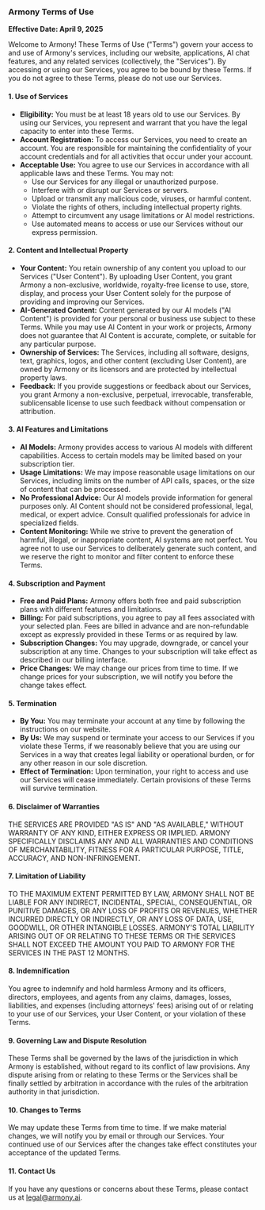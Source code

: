 ### Armony Terms of Use

**Effective Date: April 9, 2025**

Welcome to Armony! These Terms of Use ("Terms") govern your access to and use of Armony's services, including our website, applications, AI chat features, and any related services (collectively, the "Services"). By accessing or using our Services, you agree to be bound by these Terms. If you do not agree to these Terms, please do not use our Services.

#### 1. **Use of Services**

- **Eligibility:** You must be at least 18 years old to use our Services. By using our Services, you represent and warrant that you have the legal capacity to enter into these Terms.
- **Account Registration:** To access our Services, you need to create an account. You are responsible for maintaining the confidentiality of your account credentials and for all activities that occur under your account.
- **Acceptable Use:** You agree to use our Services in accordance with all applicable laws and these Terms. You may not:
  - Use our Services for any illegal or unauthorized purpose.
  - Interfere with or disrupt our Services or servers.
  - Upload or transmit any malicious code, viruses, or harmful content.
  - Violate the rights of others, including intellectual property rights.
  - Attempt to circumvent any usage limitations or AI model restrictions.
  - Use automated means to access or use our Services without our express permission.

#### 2. **Content and Intellectual Property**

- **Your Content:** You retain ownership of any content you upload to our Services ("User Content"). By uploading User Content, you grant Armony a non-exclusive, worldwide, royalty-free license to use, store, display, and process your User Content solely for the purpose of providing and improving our Services.
- **AI-Generated Content:** Content generated by our AI models ("AI Content") is provided for your personal or business use subject to these Terms. While you may use AI Content in your work or projects, Armony does not guarantee that AI Content is accurate, complete, or suitable for any particular purpose.
- **Ownership of Services:** The Services, including all software, designs, text, graphics, logos, and other content (excluding User Content), are owned by Armony or its licensors and are protected by intellectual property laws.
- **Feedback:** If you provide suggestions or feedback about our Services, you grant Armony a non-exclusive, perpetual, irrevocable, transferable, sublicensable license to use such feedback without compensation or attribution.

#### 3. **AI Features and Limitations**

- **AI Models:** Armony provides access to various AI models with different capabilities. Access to certain models may be limited based on your subscription tier.
- **Usage Limitations:** We may impose reasonable usage limitations on our Services, including limits on the number of API calls, spaces, or the size of content that can be processed.
- **No Professional Advice:** Our AI models provide information for general purposes only. AI Content should not be considered professional, legal, medical, or expert advice. Consult qualified professionals for advice in specialized fields.
- **Content Monitoring:** While we strive to prevent the generation of harmful, illegal, or inappropriate content, AI systems are not perfect. You agree not to use our Services to deliberately generate such content, and we reserve the right to monitor and filter content to enforce these Terms.

#### 4. **Subscription and Payment**

- **Free and Paid Plans:** Armony offers both free and paid subscription plans with different features and limitations.
- **Billing:** For paid subscriptions, you agree to pay all fees associated with your selected plan. Fees are billed in advance and are non-refundable except as expressly provided in these Terms or as required by law.
- **Subscription Changes:** You may upgrade, downgrade, or cancel your subscription at any time. Changes to your subscription will take effect as described in our billing interface.
- **Price Changes:** We may change our prices from time to time. If we change prices for your subscription, we will notify you before the change takes effect.

#### 5. **Termination**

- **By You:** You may terminate your account at any time by following the instructions on our website.
- **By Us:** We may suspend or terminate your access to our Services if you violate these Terms, if we reasonably believe that you are using our Services in a way that creates legal liability or operational burden, or for any other reason in our sole discretion.
- **Effect of Termination:** Upon termination, your right to access and use our Services will cease immediately. Certain provisions of these Terms will survive termination.

#### 6. **Disclaimer of Warranties**

THE SERVICES ARE PROVIDED "AS IS" AND "AS AVAILABLE," WITHOUT WARRANTY OF ANY KIND, EITHER EXPRESS OR IMPLIED. ARMONY SPECIFICALLY DISCLAIMS ANY AND ALL WARRANTIES AND CONDITIONS OF MERCHANTABILITY, FITNESS FOR A PARTICULAR PURPOSE, TITLE, ACCURACY, AND NON-INFRINGEMENT.

#### 7. **Limitation of Liability**

TO THE MAXIMUM EXTENT PERMITTED BY LAW, ARMONY SHALL NOT BE LIABLE FOR ANY INDIRECT, INCIDENTAL, SPECIAL, CONSEQUENTIAL, OR PUNITIVE DAMAGES, OR ANY LOSS OF PROFITS OR REVENUES, WHETHER INCURRED DIRECTLY OR INDIRECTLY, OR ANY LOSS OF DATA, USE, GOODWILL, OR OTHER INTANGIBLE LOSSES. ARMONY'S TOTAL LIABILITY ARISING OUT OF OR RELATING TO THESE TERMS OR THE SERVICES SHALL NOT EXCEED THE AMOUNT YOU PAID TO ARMONY FOR THE SERVICES IN THE PAST 12 MONTHS.

#### 8. **Indemnification**

You agree to indemnify and hold harmless Armony and its officers, directors, employees, and agents from any claims, damages, losses, liabilities, and expenses (including attorneys' fees) arising out of or relating to your use of our Services, your User Content, or your violation of these Terms.

#### 9. **Governing Law and Dispute Resolution**

These Terms shall be governed by the laws of the jurisdiction in which Armony is established, without regard to its conflict of law provisions. Any dispute arising from or relating to these Terms or the Services shall be finally settled by arbitration in accordance with the rules of the arbitration authority in that jurisdiction.

#### 10. **Changes to Terms**

We may update these Terms from time to time. If we make material changes, we will notify you by email or through our Services. Your continued use of our Services after the changes take effect constitutes your acceptance of the updated Terms.

#### 11. **Contact Us**

If you have any questions or concerns about these Terms, please contact us at [legal@armony.ai](mailto:legal@armony.ai).